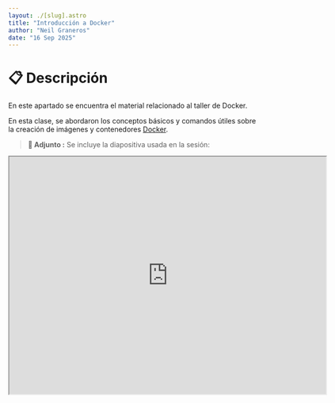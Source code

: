 ```yaml
---
layout: ./[slug].astro
title: "Introducción a Docker"
author: "Neil Graneros"
date: "16 Sep 2025"
---
```

# 📋 Descripción
En este apartado se encuentra el material relacionado al taller de Docker.

En esta clase, se abordaron los conceptos básicos y comandos útiles sobre la creación de imágenes y contenedores [Docker](https://www.docker.com).

> **📎 Adjunto :** Se incluye la diapositiva usada en la sesión:
<iframe src="https://drive.google.com/file/d/1DNaN4cwc5Nut5XWk_egRFTFuLdIu6QRD/preview" width="640" height="480" allow="autoplay" />
---

# 🧰 Recursos
- [Laboratorio Docker](https://labs.play-with-docker.com)
- [What is Docker?](https://docker-curriculum.com/#prerequisites)
- [Dockerfile sample](https://github.com/reveluv1814/docker-sample.git)

# 📚 Taller de Docker: Introducción y primeros pasos

Docker es una plataforma que permite **crear, distribuir y ejecutar aplicaciones en contenedores**.  
Un contenedor es como una “caja ligera” que incluye todo lo necesario para ejecutar un programa: código, dependencias, librerías y configuración.  

Con Docker puedes:  
- Garantizar que tu aplicación se ejecute igual en cualquier entorno (local, servidor, nube).  
- Aislar servicios para evitar conflictos entre proyectos.  
- Automatizar despliegues y escalar aplicaciones fácilmente.  

---

## 1. Fundamentos de Docker

Antes de usar Docker, debemos entender sus conceptos principales:  

- **Imagen**: plantilla inmutable que contiene una aplicación lista para ejecutarse (ejemplo: `nginx`, `mysql`).  
- **Contenedor**: una instancia en ejecución de una imagen.  
- **Dockerfile**: archivo con instrucciones para construir imágenes personalizadas.  
- **Docker Hub**: repositorio público donde se comparten imágenes de contenedores.  

> Un contenedor es a una **imagen** lo que un proceso es a un **programa**: uno es la definición, el otro la ejecución.

---

## 2. Instalación de Docker

### Windows / Mac
Descargar e instalar [Docker Desktop](https://www.docker.com/products/docker-desktop/).

### Linux (ejemplo: Ubuntu)
```bash
sudo apt update
sudo apt install docker.io -y
sudo systemctl enable --now docker
````

Verificar instalación:

```bash
docker --version
```

---

## 3. Primeros pasos con Docker

### Hola Mundo

Ejecuta el contenedor de prueba:

```bash
docker run hello-world
```

### Descargar una imagen

```bash
docker pull nginx
```

### Listar imágenes disponibles

```bash
docker images
```

### Crear un contenedor

```bash
docker run -d -p 8080:80 nginx
```

* `-d`: modo “detached” (en segundo plano).
* `-p`: mapea el puerto 80 del contenedor al 8080 de tu máquina.

Accede en el navegador: [http://localhost:8080](http://localhost:8080)

### Listar contenedores

```bash
docker ps
```

---

## 4. Gestión de contenedores

* Detener un contenedor:

```bash
docker stop <id_contenedor>
```

* Eliminar un contenedor:

```bash
docker rm <id_contenedor>
```

* Eliminar una imagen:

```bash
docker rmi nginx
```

---

## 5. Crear una BD a partir de una Imagen

* Crear instancia de una BD en Postres 16:

```bash
docker run --name pg16 -e POSTGRES_PASSWORD=postgres -d -p 5432:5432 postgres:16.0
```
- Esto crea un contenedor de *Postgres* con la siguiente configuración:
  - Host : localhost
  - Puerto: 5432
  - Database: postgres
  - Username: postgres
  - Password: postgres

## 6. Construcción de imágenes con Dockerfile

Ejemplo de `Dockerfile` para una aplicación Node.js:

```dockerfile
# Imagen base
FROM node:18

# Carpeta de trabajo
WORKDIR /app

# Copiar archivos
COPY package*.json ./
RUN npm install
COPY . .

# Puerto expuesto
EXPOSE 3000

# Comando de inicio
CMD ["npm", "start"]
```

Construir la imagen:

```bash
docker build -t mi-app .
```

Ejecutar la imagen:

```bash
docker run -d -p 3000:3000 mi-app
```

---

## 7. Docker Compose

Para manejar múltiples contenedores juntos usamos **Docker Compose**.
Ejemplo: aplicación con Node.js y MongoDB.

`docker-compose.yml`:

```yaml
version: "3.8"
services:
  app:
    build: .
    ports:
      - "3000:3000"
    depends_on:
      - db
  db:
    image: mongo
    ports:
      - "27017:27017"
```

Levantar todo:

```bash
docker-compose up -d
```

Detener todo:

```bash
docker-compose down
```

---

## 8. Casos de uso de Docker

* Desarrollo local sin problemas de dependencias.
* Pruebas automatizadas en CI/CD.
* Despliegue en servidores y nube.
* Microservicios que necesitan correr de forma aislada.

---

## 8. Ejercicio práctico del taller

1. Instalar Docker en tu máquina.
2. Levantar un contenedor de **Nginx** en el puerto 8080.
3. Crear un contenedor de **MySQL** con usuario y contraseña configurados.
4. Construir tu propia imagen de una app simple en Node.js o Python.
5. Usar **Docker Compose** para ejecutar la app + base de datos juntas.

---

> Docker es la base de muchas tecnologías modernas (Kubernetes, Swarm, OpenShift).
> Dominarlo es un paso fundamental en el camino hacia DevOps y despliegue en la nube.

---

## 👨‍💻 Autor - Facilitador
- [Neil Graneros Flores](https://github.com/reveluv1814)

---

## 🔰 Grupos de estudio organizadores

- [GNU Núcleo Linux](https://www.nucleognulinux.org)
- [Ctrl + Dev](https://troy8203.github.io/CtrlDev-LadingPage)

---
`🇧🇴 La Paz - Bolivia 2025`